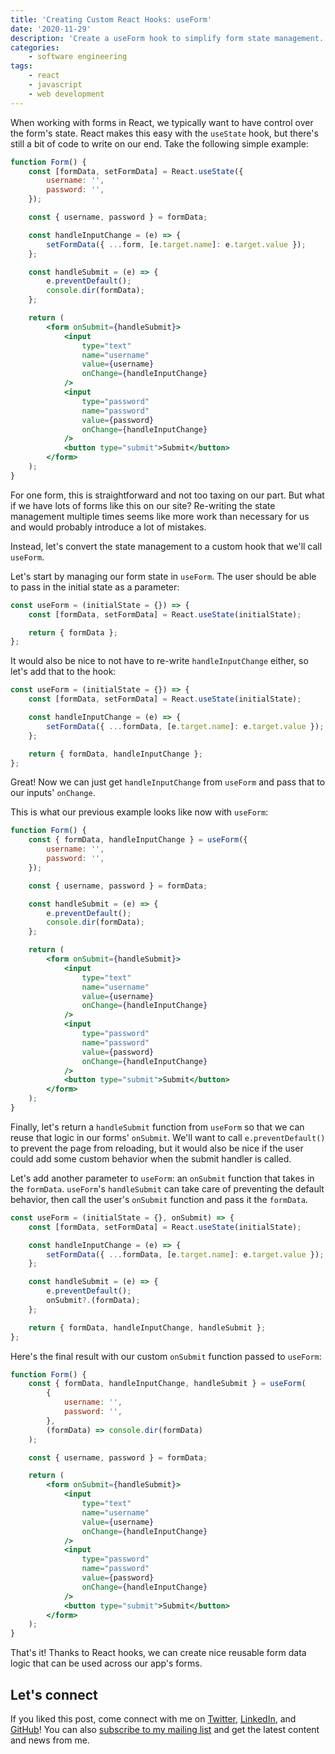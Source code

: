 ```yaml
---
title: 'Creating Custom React Hooks: useForm'
date: '2020-11-29'
description: 'Create a useForm hook to simplify form state management.'
categories:
    - software engineering
tags:
    - react
    - javascript
    - web development
---
```


When working with forms in React, we typically want to have control over the form's state. React makes this easy with the `useState` hook, but there's still a bit of code to write on our end. Take the following simple example:

```jsx
function Form() {
    const [formData, setFormData] = React.useState({
        username: '',
        password: '',
    });

    const { username, password } = formData;

    const handleInputChange = (e) => {
        setFormData({ ...form, [e.target.name]: e.target.value });
    };

    const handleSubmit = (e) => {
        e.preventDefault();
        console.dir(formData);
    };

    return (
        <form onSubmit={handleSubmit}>
            <input
                type="text"
                name="username"
                value={username}
                onChange={handleInputChange}
            />
            <input
                type="password"
                name="password"
                value={password}
                onChange={handleInputChange}
            />
            <button type="submit">Submit</button>
        </form>
    );
}
```

For one form, this is straightforward and not too taxing on our part. But what if we have lots of forms like this on our site? Re-writing the state management multiple times seems like more work than necessary for us and would probably introduce a lot of mistakes.

Instead, let's convert the state management to a custom hook that we'll call `useForm`.

Let's start by managing our form state in `useForm`. The user should be able to pass in the initial state as a parameter:

```jsx
const useForm = (initialState = {}) => {
    const [formData, setFormData] = React.useState(initialState);

    return { formData };
};
```

It would also be nice to not have to re-write `handleInputChange` either, so let's add that to the hook:

```jsx
const useForm = (initialState = {}) => {
    const [formData, setFormData] = React.useState(initialState);

    const handleInputChange = (e) => {
        setFormData({ ...formData, [e.target.name]: e.target.value });
    };

    return { formData, handleInputChange };
};
```

Great! Now we can just get `handleInputChange` from `useForm` and pass that to our inputs' `onChange`.

This is what our previous example looks like now with `useForm`:

```jsx
function Form() {
    const { formData, handleInputChange } = useForm({
        username: '',
        password: '',
    });

    const { username, password } = formData;

    const handleSubmit = (e) => {
        e.preventDefault();
        console.dir(formData);
    };

    return (
        <form onSubmit={handleSubmit}>
            <input
                type="text"
                name="username"
                value={username}
                onChange={handleInputChange}
            />
            <input
                type="password"
                name="password"
                value={password}
                onChange={handleInputChange}
            />
            <button type="submit">Submit</button>
        </form>
    );
}
```

Finally, let's return a `handleSubmit` function from `useForm` so that we can reuse that logic in our forms' `onSubmit`. We'll want to call `e.preventDefault()` to prevent the page from reloading, but it would also be nice if the user could add some custom behavior when the submit handler is called.

Let's add another parameter to `useForm`: an `onSubmit` function that takes in the `formData`. `useForm`'s `handleSubmit` can take care of preventing the default behavior, then call the user's `onSubmit` function and pass it the `formData`.

```jsx
const useForm = (initialState = {}, onSubmit) => {
    const [formData, setFormData] = React.useState(initialState);

    const handleInputChange = (e) => {
        setFormData({ ...formData, [e.target.name]: e.target.value });
    };

    const handleSubmit = (e) => {
        e.preventDefault();
        onSubmit?.(formData);
    };

    return { formData, handleInputChange, handleSubmit };
};
```

Here's the final result with our custom `onSubmit` function passed to `useForm`:

```jsx
function Form() {
    const { formData, handleInputChange, handleSubmit } = useForm(
        {
            username: '',
            password: '',
        },
        (formData) => console.dir(formData)
    );

    const { username, password } = formData;

    return (
        <form onSubmit={handleSubmit}>
            <input
                type="text"
                name="username"
                value={username}
                onChange={handleInputChange}
            />
            <input
                type="password"
                name="password"
                value={password}
                onChange={handleInputChange}
            />
            <button type="submit">Submit</button>
        </form>
    );
}
```

That's it! Thanks to React hooks, we can create nice reusable form data logic that can be used across our app's forms.

## Let's connect

If you liked this post, come connect with me on [Twitter](https://twitter.com/zach_snoek), [LinkedIn](https://www.linkedin.com/in/zach-snoek-5b327b179/), and [GitHub](https://github.com/zachsnoek)! You can also [subscribe to my mailing list](https://mailchi.mp/2df4b6d5458f/signup-page) and get the latest content and news from me.
